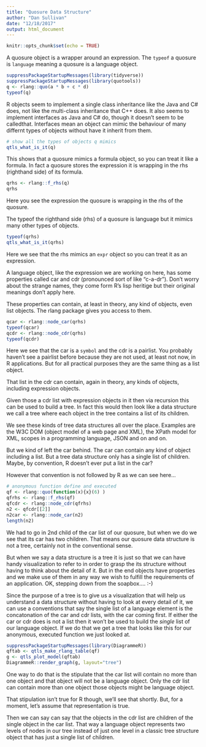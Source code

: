 ```yaml
---
title: "Quosure Data Structure"
author: "Dan Sullivan"
date: "12/18/2017"
output: html_document
---
```


```r
knitr::opts_chunk$set(echo = TRUE)
```

A quosure object is a wrapper around an expression. The `typeof` a quosure is
`language` meaning a quosure is a language object. 

```r
suppressPackageStartupMessages(library(tidyverse))
suppressPackageStartupMessages(library(quotools))
q <- rlang::quo(a * b + c * d)
typeof(q)
```
R objects seem to implement a single class
inheritance like the Java and C# does, not like the multi-class inheritance that
C++ does. It also seems to implement interfaces as Java and C# do, though it
doesn't seem to be calledthat. Interfaces mean an 
object can mimic the behaviour of many differnt types of objects
without have it inherit from them.


```r
# show all the types of objects q mimics
qtls_what_is_it(q)

```
This shows that a quosure mimics a formula object, so you can treat it like a
formula. In fact a quosure stores the expression it is wrapping in the
rhs (righthand side) of its formula.

```r
qrhs <- rlang::f_rhs(q)
qrhs
```

Here you see the expression the quosure is wrapping in the rhs of the quosure.

The typeof the righthand side (rhs) of a quosure is  language but it mimics many
other types of objects.

```r
typeof(qrhs)
qtls_what_is_it(qrhs)
```
Here we see that the rhs mimics an `expr` object so you can treat it as an
expression.

A language object, like the expression we are working on here,
has some properties called car and cdr (pronounced sort of like "c-a-dr").
Don't worry about the strange
names, they come form R's lisp heritige but their original meanings don't
apply here.

These properties can contain, at least in theory, any kind of objects, even
list objects. The rlang package gives you access to them.

```r
qcar <- rlang::node_car(qrhs)
typeof(qcar)
qcdr <- rlang::node_cdr(qrhs)
typeof(qcdr)
```

Here we see that the car is a `symbol` and the cdr is a pairlist. You probably
haven't see a pairlist before because they are not used, at least not now, in R
applications. But for all practical purposes they are the same thing as a list
object.

That list in the cdr can contain, again in theory, any kinds of objects, 
including expression objects.

Given those a cdr list with expression objects in it then via recursion this can
be used to build a tree. In fact this would then look like a data structure we
call a tree where each object in the tree contains a list of its children.

We see these kinds of tree data structures all over the place. Examples
are the W3C DOM (object model of a web page and XML), the XPath model for XML,
scopes in a programming language, JSON and on and on.

But we kind of left the car behind. The car can contain any kind of object
including a list. But a tree data structure only has a single list of
children. Maybe, by convention, R doesn't ever put a list in the car?

However that convention is not followed by R as we can see here...


```r
# anonymous function define and executed
qf <- rlang::quo(function(x){x}(6) )
qfrhs <- rlang::f_rhs(qf)
qfcdr <- rlang::node_cdr(qfrhs)
n2 <- qfcdr[[2]]
n2car <- rlang::node_car(n2)
length(n2)
```

We had to go in 2nd child of the car list of our quosure, but when we do
we see that its car has two children. That means our quosure data structure is
not a tree, certainly not in the conventional sense.

But when we say a data structure
is a tree it is just so that we can have handy visualization to refer to in order
to grasp the its structure without having to think about the detail of it.
But in the end objects have properties and we make use of them in any way we
wish to fulfill the requirements of an application. OK, stepping down from
the soapbox....  :-)

Since the purpose of a tree is to give us a visualization that will help
us understand a data structure without having to look at every detail of it, we
can use a conventions that say the single list of a language element is the
concatonation of the car and cdr lists, with the car coming first. If either
the car or cdr does is not a list then it won't be used to build the *single*
list of our language object. If we do that we get a tree that looks like this
for our anonymous, executed function we just looked at.

```r
suppressPackageStartupMessages(library(DiagrammeR))
qftab <- qtls_make_rlang_table(qf)
g <- qtls_plot_model(qftab)
DiagrammeR::render_graph(g, layout="tree")
```



One way to do that is the stipulate that the car list will contain no more than one object and that object will not be a language object. Only the cdr list can contain more than one object those objects might be language object.

That stipulation isn't true for R though, we'll see that shortly. But, for a moment, let's  assume that representation is true.

Then we can say can say that the objects in the cdr list are children of the single object in the car list. That way a language object represents two levels of nodes in our tree instead of just one level in a classic tree structure object that has just a single list of children. 


